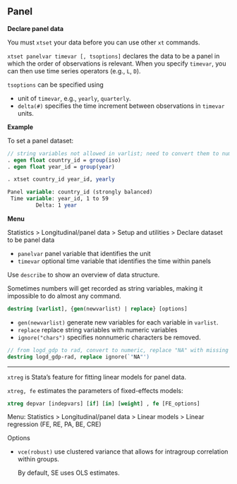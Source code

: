 ## Panel

**Declare panel data**

You must `xtset` your data before you can use other `xt` commands.

`xtset panelvar timevar [, tsoptions]` declares the data to be a panel in which the order of observations is relevant. When you specify `timevar`, you can then use time series operators (e.g., `L`, `D`).

`tsoptions` can be specified using

- unit of `timevar`, e.g., `yearly`, `quarterly`.
- `delta(#)` specifies the time increment between observations in `timevar` units.

**Example**

To set a panel dataset:

```stata
// string variables not allowed in varlist; need to convert them to numeric
. egen float country_id = group(iso)
. egen float year_id = group(year)

. xtset country_id year_id, yearly

Panel variable: country_id (strongly balanced)
 Time variable: year_id, 1 to 59
         Delta: 1 year
```

**Menu**

Statistics > Longitudinal/panel data > Setup and utilities > Declare dataset to be panel data

- `panelvar`  panel variable that identifies the unit
- `timevar` optional time variable that identifies the time within panels

Use `describe` to show an overview of data structure.

Sometimes numbers will get recorded as string variables, making it impossible to do almost any command.

```stata
destring [varlist], {gen(newvarlist) | replace} [options]
```

- `gen(newvarlist)` generate new variables for each variable in `varlist`.
- `replace` replace string variables with numeric variables
- `ignore("chars")` specifies nonnumeric characters be removed.

```stata
// from logd_gdp to rad, convert to numeric, replace "NA" with missing
destring logd_gdp-rad, replace ignore(`"NA"')
```



--------------------------------------------------------------------------------

`xtreg` is Stata's feature for fitting linear models for panel data.

`xtreg, fe` estimates the parameters of fixed-effects models:


```stata
xtreg depvar [indepvars] [if] [in] [weight] , fe [FE_options]
```

Menu: Statistics > Longitudinal/panel data > Linear models > Linear regression (FE, RE, PA, BE, CRE)

Options

- `vce(robust)` use clustered variance that allows for intragroup correlation within
  groups.
  
    By default, SE uses OLS estimates.



